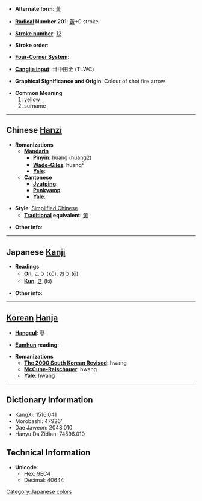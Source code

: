 * '''Alternate form''': [[黃]]

* '''[[Wiktionary:Chinese radical index| Radical]] Number 201''': [[Wiktionary:Chinese radical index 黃|黃]]+0 stroke

* '''[[Wiktionary:Chinese total strokes index|Stroke number]]''': [[Wiktionary:Chinese total strokes index 12|12]]

* '''Stroke order''': 

* '''[[Wiktionary:Chinese four corner index|Four-Corner System]]''': 

* '''[[Wiktionary:Chinese Cangjie index|Cangjie input]]''': 廿中田金 (TLWC)

* '''Graphical Significance and Origin''': Colour of shot fire arrow

* '''Common Meaning'''
*# [[yellow]]
*# surname

----

== Chinese [[Hanzi]] ==

* '''Romanizations'''
** '''[[Mandarin]]'''
*** '''[[Pinyin]]''': huáng (huang2)
*** '''[[Wade-Giles]]''': huang<sup>2</sup>
*** '''[[Yale]]''': 
** '''[[Cantonese]]'''
*** '''[[Jyutping]]''':
*** '''[[Penkyamp]]''': 
*** '''[[Yale]]''': 

* '''Style''': [[Simplified Chinese]] 
** '''[[Traditional Chinese|Traditional]] equivalent''': [[黃]]

* '''Other info''': 

----

== Japanese [[Kanji]] ==

* '''Readings'''
** '''[[On]]''': [[こう]] (kō), [[おう]] (ō)
** '''[[Kun]]''': [[き]] (ki)

* '''Other info''':  

----

== [[Korean]] [[Hanja]] ==

* '''[[Hangeul]]''': 황

* '''[[Eumhun]] reading''': 

* '''Romanizations'''
** '''[[The 2000 South Korean Revised Romanization|The 2000 South Korean Revised]]''': hwang
** '''[[McCune-Reischauer]]''': hwang
** '''[[Yale]]''': hwang

----

== Dictionary Information ==

* KangXi: 1516.041
* Morobashi: 47926'
* Dae Jaweon: 2048.010
* Hanyu Da Zidian: 74596.010

== Technical Information ==

* '''Unicode''':
** Hex: 9EC4
** Decimal: 40644
[[Category:Japanese colors]]